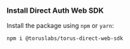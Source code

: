 ### Install Direct Auth Web SDK

Install the package using `npm` or `yarn`:

```bash
npm i @toruslabs/torus-direct-web-sdk
```
